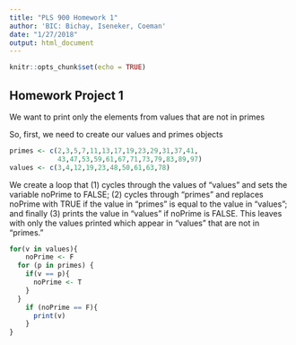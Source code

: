 ```yaml
---
title: "PLS 900 Homework 1"
author: 'BIC: Bichay, Iseneker, Coeman'
date: "1/27/2018"
output: html_document
---
```


```r
knitr::opts_chunk$set(echo = TRUE)
```

## Homework Project 1

We want to print only the elements from values that are not in primes

So, first, we need to create our values and primes objects

``` r
primes <- c(2,3,5,7,11,13,17,19,23,29,31,37,41,
            43,47,53,59,61,67,71,73,79,83,89,97)
values <- c(3,4,12,19,23,48,50,61,63,78)
```


We create a loop that (1) cycles through the values of "values" and sets the variable noPrime to FALSE; (2) cycles through "primes" and replaces noPrime with TRUE if the value in "primes" is equal to the value in "values"; and finally (3) prints the value in "values" if noPrime is FALSE. This leaves with only the values printed which appear in "values" that are not in "primes."

```r
for(v in values){
    noPrime <- F
  for (p in primes) {
    if(v == p){
      noPrime <- T
    }
  }
    if (noPrime == F){
      print(v)
    }
}
```



